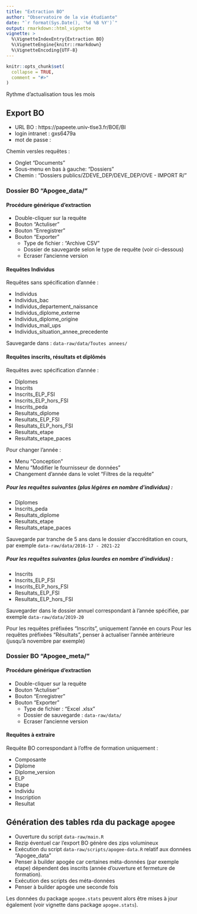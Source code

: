 ```yaml
---
title: "Extraction BO"
author: "Observatoire de la vie étudiante"
date: "`r format(Sys.Date(), '%d %B %Y')`"
output: rmarkdown::html_vignette
vignette: >
  %\VignetteIndexEntry{Extraction BO}
  %\VignetteEngine{knitr::rmarkdown}
  %\VignetteEncoding{UTF-8}
---
```


```r
knitr::opts_chunk$set(
  collapse = TRUE,
  comment = "#>"
)
```

Rythme d'actualisation tous les mois

## Export BO

- URL BO : https://papeete.univ-tlse3.fr/BOE/BI
- login intranet : gxs6479a
- mot de passe : 

Chemin versles requêtes :

- Onglet "Documents"
- Sous-menu en bas à gauche: "Dossiers"
- Chemin : "Dossiers publics/ZDEVE_DEP/DEVE_DEP/OVE - IMPORT R/"

### Dossier BO "Apogee_data/"

#### Procédure générique d'extraction

- Double-cliquer sur la requête
- Bouton "Actuliser"
- Bouton "Enregistrer"
- Bouton "Exporter"
  - Type de fichier : "Archive CSV"
  - Dossier de sauvegarde selon le type de requête (voir ci-dessous)
  - Ecraser l'ancienne version

#### Requêtes Individus

Requêtes sans spécification d'année :

- Individus
- Individus_bac
- Individus_departement_naissance
- Individus_diplome_externe
- Individus_diplome_origine
- Individus_mail_ups
- Individus_situation_annee_precedente

Sauvegarde dans : `data-raw/data/Toutes annees/`

#### Requêtes inscrits, résultats et diplômés

Requêtes avec spécification d'année :

- Diplomes
- Inscrits
- Inscrits_ELP_FSI
- Inscrits_ELP_hors_FSI
- Inscrits_peda
- Resultats_diplome
- Resultats_ELP_FSI
- Resultats_ELP_hors_FSI
- Resultats_etape
- Resultats_etape_paces

Pour changer l'année : 

- Menu "Conception"
- Menu "Modifier le fournisseur de données"
- Changement d'année dans le volet "Filtres de la requête"

##### Pour les requêtes suivantes (plus légères en nombre d'individus) : 

- Diplomes
- Inscrits_peda
- Resultats_diplome
- Resultats_etape
- Resultats_etape_paces

Sauvegarde par tranche de 5 ans dans le dossier d'accréditation en cours, par exemple `data-raw/data/2016-17 - 2021-22`

##### Pour les requêtes suivantes (plus lourdes en nombre d'individus) : 

- Inscrits
- Inscrits_ELP_FSI
- Inscrits_ELP_hors_FSI
- Resultats_ELP_FSI
- Resultats_ELP_hors_FSI

Sauvegarder dans le dossier annuel correspondant à l'année spécifiée, par exemple `data-raw/data/2019-20`

Pour les requêtes préfixées "Inscrits", uniquement l'année en cours
Pour les requêtes préfixées "Résultats", penser à actualiser l'année antérieure (jusqu'à novembre par exemple)

### Dossier BO "Apogee_meta/"

#### Procédure générique d'extraction

- Double-cliquer sur la requête
- Bouton "Actuliser"
- Bouton "Enregistrer"
- Bouton "Exporter"
  - Type de fichier : "Excel .xlsx"
  - Dossier de sauvegarde : `data-raw/data/`
  - Ecraser l'ancienne version

#### Requêtes à extraire

Requête BO correspondant à l'offre de formation uniquement :

- Composante
- Diplome
- Diplome_version
- ELP
- Etape
- Individu
- Inscription
- Resultat

## Génération des tables rda du package `apogee`

- Ouverture du script `data-raw/main.R`
- Rezip éventuel car l'export BO génère des zips volumineux
- Exécution du script `data-raw/scripts/apogee-data.R` relatif aux données "Apogee_data"
- Penser à builder apogée car certaines méta-données (par exemple etape) dépendent des inscrits (année d'ouverture et fermeture de formation).
- Exécution des scripts des méta-données
- Penser à builder apogée une seconde fois

Les données du package `apogee.stats` peuvent alors être mises à jour également (voir vignette dans package `apogee.stats`).

